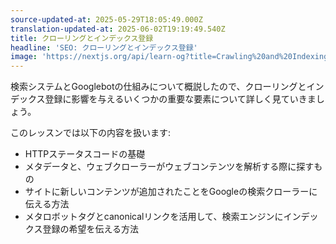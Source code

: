 ```yaml
---
source-updated-at: 2025-05-29T18:05:49.000Z
translation-updated-at: 2025-06-02T19:19:49.540Z
title: クローリングとインデックス登録
headline: 'SEO: クローリングとインデックス登録'
image: 'https://nextjs.org/api/learn-og?title=Crawling%20and%20Indexing&amp;chapter=4'
---
```


検索システムとGooglebotの仕組みについて概説したので、クローリングとインデックス登録に影響を与えるいくつかの重要な要素について詳しく見ていきましょう。

このレッスンでは以下の内容を扱います:

*   HTTPステータスコードの基礎
*   メタデータと、ウェブクローラーがウェブコンテンツを解析する際に探すもの
*   サイトに新しいコンテンツが追加されたことをGoogleの検索クローラーに伝える方法
*   メタロボットタグとcanonicalリンクを活用して、検索エンジンにインデックス登録の希望を伝える方法